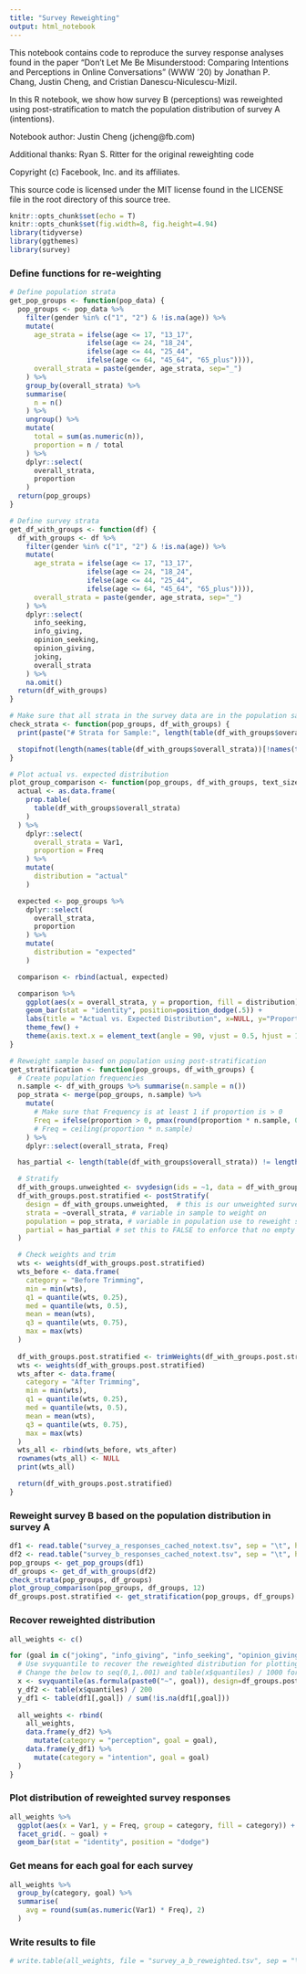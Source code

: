 ```yaml
---
title: "Survey Reweighting"
output: html_notebook
---
```


This notebook contains code to reproduce the survey response analyses found in the paper "Don't Let Me Be Misunderstood: Comparing Intentions and Perceptions in Online Conversations" (WWW '20) by Jonathan P. Chang, Justin Cheng, and Cristian Danescu-Niculescu-Mizil.

In this R notebook, we show how survey B (perceptions) was reweighted using post-stratification to match the population distribution of survey A (intentions).

Notebook author: Justin Cheng (jcheng@fb.com)

Additional thanks: Ryan S. Ritter for the original reweighting code

Copyright (c) Facebook, Inc. and its affiliates.

This source code is licensed under the MIT license found in the
LICENSE file in the root directory of this source tree.

```r
knitr::opts_chunk$set(echo = T)
knitr::opts_chunk$set(fig.width=8, fig.height=4.94)
library(tidyverse)
library(ggthemes)
library(survey)
```

### Define functions for re-weighting

```r
# Define population strata
get_pop_groups <- function(pop_data) {
  pop_groups <- pop_data %>%
    filter(gender %in% c("1", "2") & !is.na(age)) %>%
    mutate(
      age_strata = ifelse(age <= 17, "13_17",
                   ifelse(age <= 24, "18_24",
                   ifelse(age <= 44, "25_44",
                   ifelse(age <= 64, "45_64", "65_plus")))),
      overall_strata = paste(gender, age_strata, sep="_")
    ) %>%
    group_by(overall_strata) %>%
    summarise(
      n = n()
    ) %>%
    ungroup() %>%
    mutate(
      total = sum(as.numeric(n)),
      proportion = n / total
    ) %>%
    dplyr::select(
      overall_strata,
      proportion
    )
  return(pop_groups)
}

# Define survey strata
get_df_with_groups <- function(df) {
  df_with_groups <- df %>%
    filter(gender %in% c("1", "2") & !is.na(age)) %>%
    mutate(
      age_strata = ifelse(age <= 17, "13_17",
                   ifelse(age <= 24, "18_24",
                   ifelse(age <= 44, "25_44",
                   ifelse(age <= 64, "45_64", "65_plus")))),
      overall_strata = paste(gender, age_strata, sep="_")
    ) %>%
    dplyr::select(
      info_seeking,
      info_giving,
      opinion_seeking,
      opinion_giving,
      joking,
      overall_strata
    ) %>%
    na.omit()
  return(df_with_groups)
}

# Make sure that all strata in the survey data are in the population sample
check_strata <- function(pop_groups, df_with_groups) {
  print(paste("# Strata for Sample:", length(table(df_with_groups$overall_strata)), " / # for Population Data:", length(table(pop_groups$overall_strata))))

  stopifnot(length(names(table(df_with_groups$overall_strata))[!names(table(df_with_groups$overall_strata)) %in% names(table(pop_groups$overall_strata))]) == 0)
}

# Plot actual vs. expected distribution
plot_group_comparison <- function(pop_groups, df_with_groups, text_size) {
  actual <- as.data.frame(
    prop.table(
      table(df_with_groups$overall_strata)
    )
  ) %>%
    dplyr::select(
      overall_strata = Var1,
      proportion = Freq
    ) %>%
    mutate(
      distribution = "actual"
    )

  expected <- pop_groups %>%
    dplyr::select(
      overall_strata,
      proportion
    ) %>%
    mutate(
      distribution = "expected"
    )

  comparison <- rbind(actual, expected)

  comparison %>%
    ggplot(aes(x = overall_strata, y = proportion, fill = distribution)) +
    geom_bar(stat = "identity", position=position_dodge(.5)) +
    labs(title = "Actual vs. Expected Distribution", x=NULL, y="Proportion") +
    theme_few() +
    theme(axis.text.x = element_text(angle = 90, vjust = 0.5, hjust = 1, size=text_size))
}

# Reweight sample based on population using post-stratification
get_stratification <- function(pop_groups, df_with_groups) {
  # Create population frequencies
  n.sample <- df_with_groups %>% summarise(n.sample = n())
  pop_strata <- merge(pop_groups, n.sample) %>%
    mutate(
      # Make sure that Frequency is at least 1 if proportion is > 0
      Freq = ifelse(proportion > 0, pmax(round(proportion * n.sample, 0), 1), 0)
      # Freq = ceiling(proportion * n.sample)
    ) %>%
    dplyr::select(overall_strata, Freq)

  has_partial <- length(table(df_with_groups$overall_strata)) != length(table(pop_groups$overall_strata))

  # Stratify
  df_with_groups.unweighted <- svydesign(ids = ~1, data = df_with_groups)
  df_with_groups.post.stratified <- postStratify(
    design = df_with_groups.unweighted,  # this is our unweighted survey design object
    strata = ~overall_strata, # variable in sample to weight on
    population = pop_strata, # variable in population use to reweight sample
    partial = has_partial # set this to FALSE to enforce that no empty strata exist
  )

  # Check weights and trim
  wts <- weights(df_with_groups.post.stratified)
  wts_before <- data.frame(
    category = "Before Trimming",
    min = min(wts),
    q1 = quantile(wts, 0.25),
    med = quantile(wts, 0.5),
    mean = mean(wts),
    q3 = quantile(wts, 0.75),
    max = max(wts)
  )
  
  df_with_groups.post.stratified <- trimWeights(df_with_groups.post.stratified, lower=0.3, upper=5, strict = TRUE)
  wts <- weights(df_with_groups.post.stratified)
  wts_after <- data.frame(
    category = "After Trimming",
    min = min(wts),
    q1 = quantile(wts, 0.25),
    med = quantile(wts, 0.5),
    mean = mean(wts),
    q3 = quantile(wts, 0.75),
    max = max(wts)
  )
  wts_all <- rbind(wts_before, wts_after)
  rownames(wts_all) <- NULL
  print(wts_all)

  return(df_with_groups.post.stratified)
}
```

### Reweight survey B based on the population distribution in survey A

```r
df1 <- read.table("survey_a_responses_cached_notext.tsv", sep = "\t", header=T)
df2 <- read.table("survey_b_responses_cached_notext.tsv", sep = "\t", header=T)
pop_groups <- get_pop_groups(df1)
df_groups <- get_df_with_groups(df2)
check_strata(pop_groups, df_groups)
plot_group_comparison(pop_groups, df_groups, 12)
df_groups.post.stratified <- get_stratification(pop_groups, df_groups)
```

### Recover reweighted distribution

```r
all_weights <- c()

for (goal in c("joking", "info_giving", "info_seeking", "opinion_giving", "opinion_seeking")) {
  # Use svyquantile to recover the reweighted distribution for plotting (and comparison)
  # Change the below to seq(0,1,.001) and table(x$quantiles) / 1000 for increased precision
  x <- svyquantile(as.formula(paste0("~", goal)), design=df_groups.post.stratified, seq(0,1,.005), ci=TRUE)
  y_df2 <- table(x$quantiles) / 200
  y_df1 <- table(df1[,goal]) / sum(!is.na(df1[,goal]))
  
  all_weights <- rbind(
    all_weights,
    data.frame(y_df2) %>%
      mutate(category = "perception", goal = goal),
    data.frame(y_df1) %>%
      mutate(category = "intention", goal = goal)
  )
}
```

### Plot distribution of reweighted survey responses

```r
all_weights %>%
  ggplot(aes(x = Var1, y = Freq, group = category, fill = category)) +
  facet_grid(. ~ goal) +
  geom_bar(stat = "identity", position = "dodge")
```

### Get means for each goal for each survey

```r
all_weights %>%
  group_by(category, goal) %>%
  summarise(
    avg = round(sum(as.numeric(Var1) * Freq), 2)
  )
```

### Write results to file

```r
# write.table(all_weights, file = "survey_a_b_reweighted.tsv", sep = "\t", quote=F, row.names = F)
```

